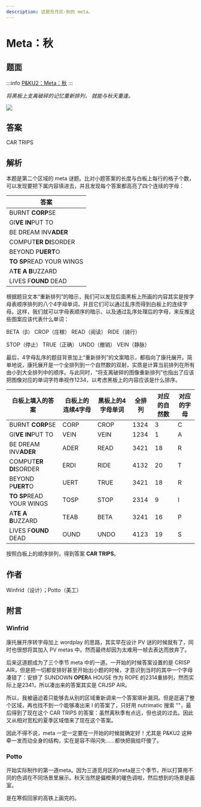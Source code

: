 ```yaml
---
description: 这是觅月区·秋的 meta。
---
```


# Meta：秋

## 题面
:::info
[P\&KU2：Meta：秋](https://pnku2.pkupuzzle.art/#/game/miyue/autumn\_meta)
:::

_将黑板上支离破碎的记忆重新排列，_
_就能与秋天重逢。_

![](./16-meta-qiu.assets/image_1.webp)

## 答案

CAR TRIPS

## 解析

本题是第二个区域的 meta 谜题。比对小题答案的长度与白板上每行的格子个数，可以发现要把下属内容填进去，并且发现每个答案都高亮了四个连续的字母：

| 答案                       |
| ------------------------ |
| BURNT **CORP**SE         |
| GI**VE IN**PUT TO        |
| BE DREAM INV**ADER**     |
| COMPUT**ER DI**SORDER    |
| BEYOND P**UERT**O        |
| **TO SP**READ YOUR WINGS |
| A**TE A B**UZZARD        |
| LIVES F**OUND** DEAD     |

根据题目文本“重新排列”的暗示，我们可以发现后面黑板上所画的内容其实是按字母表顺序排列的八个4字母单词，并且它们可以通过乱序而得到白板上的连续字母。这样，我们就可以字母表顺序的暗示、以及通过乱序处理后的字母，来反推这些图案应该代表什么单词：

BETA（β） CROP（庄稼） READ（阅读） RIDE（骑行）

STOP（停止） TRUE（正确） UNDO（撤销） VEIN（静脉）

最后，4字母乱序的题目背景加上“重新排列”的文案暗示，都指向了康托展开。简单地说，康托展开是一个全排列到一个自然数的双射，实质是计算当前排列在所有由小到大全排列中的顺序。与此同时，“将支离破碎的图像重新排列”也指出了应该把图像对应的单词字符串视作1234，以考虑黑板上的内容应该是什么排序。

| 白板上填入的答案                 | 白板上的连续4字母 | 黑板上的4字母单词 | 全排列  | 对应的自然数 | 对应的字母 |
| ------------------------ | --------- | --------- | ---- | ------ | ----- |
| BURNT **CORP**SE         | CORP      | CROP      | 1324 | 3      | C     |
| GI**VE IN**PUT TO        | VEIN      | VEIN      | 1234 | 1      | A     |
| BE DREAM INV**ADER**     | ADER      | READ      | 3421 | 18     | R     |
| COMPUT**ER DI**SORDER    | ERDI      | RIDE      | 4132 | 20     | T     |
| BEYOND P**UERT**O        | UERT      | TRUE      | 3421 | 18     | R     |
| **TO SP**READ YOUR WINGS | TOSP      | STOP      | 2314 | 9      | I     |
| A**TE A B**UZZARD        | TEAB      | BETA      | 3241 | 16     | P     |
| LIVES F**OUND** DEAD     | OUND      | UNDO      | 4123 | 19     | S     |

按照白板上的顺序排列，得到答案 **CAR TRIPS**。

## 作者

Winfrid（设计）；Potto（美工）

## 附言

### Winfrid

康托展开序转字母加上 wordplay 的思路，其实早在设计 PV 谜的时候就有了，同时也很想将其加入 PV metas 中。然而最终却因为太难用一帧去表达而放弃了。

后来这道题成为了三个季节 meta 中的一道。一开始的时候答案设置的是 CRISP AIR，但是把一切都安排好甚至开始出小题的时候，才意识到当时的其中一个字母凑错了：安排了 SUNDOWN **OPER**A HOUSE 作为 ROPE 的2314重排列，然而实际上是2341，所以凑出来的答案其实是 CRJSP AIR。

所以，我被逼迫着只能够去从别的区域重新调来一个答案填补漏洞。但是逛遍了整个区域，再也找不到一个能够凑出来 I 的答案了，只好用 nutrimatic 搜索 ""，最后得到了现在这个 CAR TRIPS 的答案：虽然离秋季有点远，但也说的过去。因此又从相对宽松的夏季区域借来了现在这个答案。

因此不得不说，meta 一定一定要在一开始的时候就确定好！尤其是 P\&KU2 这种牵一发而动全身的结构，实在是容不得闪失……都快把我给吓傻了。

### Potto

开始实际制作的第一道meta。因为三道觅月区的meta是三个季节，所以打算用不同的色调在不同场景里展示。秋天当然是偏橙黄的暖色调啦，然后想到的场景是画室。

是在寒假回家的高铁上画完的。


